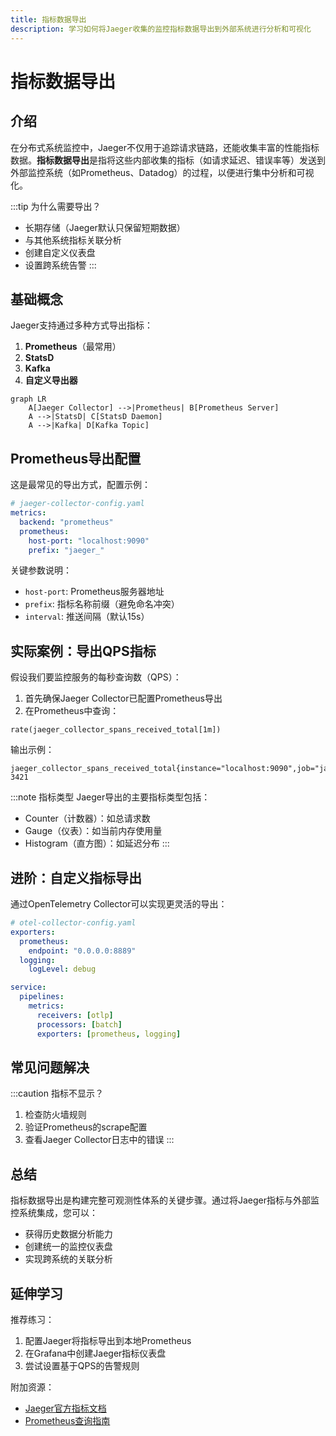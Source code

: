 ```yaml
---
title: 指标数据导出
description: 学习如何将Jaeger收集的监控指标数据导出到外部系统进行分析和可视化
---
```


# 指标数据导出

## 介绍

在分布式系统监控中，Jaeger不仅用于追踪请求链路，还能收集丰富的性能指标数据。**指标数据导出**是指将这些内部收集的指标（如请求延迟、错误率等）发送到外部监控系统（如Prometheus、Datadog）的过程，以便进行集中分析和可视化。

:::tip 为什么需要导出？
- 长期存储（Jaeger默认只保留短期数据）
- 与其他系统指标关联分析
- 创建自定义仪表盘
- 设置跨系统告警
:::

## 基础概念

Jaeger支持通过多种方式导出指标：

1. **Prometheus**（最常用）
2. **StatsD**
3. **Kafka**
4. **自定义导出器**

```mermaid
graph LR
    A[Jaeger Collector] -->|Prometheus| B[Prometheus Server]
    A -->|StatsD| C[StatsD Daemon]
    A -->|Kafka| D[Kafka Topic]
```

## Prometheus导出配置

这是最常见的导出方式，配置示例：

```yaml
# jaeger-collector-config.yaml
metrics:
  backend: "prometheus"
  prometheus:
    host-port: "localhost:9090"
    prefix: "jaeger_"
```

关键参数说明：
- `host-port`: Prometheus服务器地址
- `prefix`: 指标名称前缀（避免命名冲突）
- `interval`: 推送间隔（默认15s）

## 实际案例：导出QPS指标

假设我们要监控服务的每秒查询数（QPS）：

1. 首先确保Jaeger Collector已配置Prometheus导出
2. 在Prometheus中查询：
```promql
rate(jaeger_collector_spans_received_total[1m])
```

输出示例：
```
jaeger_collector_spans_received_total{instance="localhost:9090",job="jaeger"} 3421
```

:::note 指标类型
Jaeger导出的主要指标类型包括：
- Counter（计数器）：如总请求数
- Gauge（仪表）：如当前内存使用量
- Histogram（直方图）：如延迟分布
:::

## 进阶：自定义指标导出

通过OpenTelemetry Collector可以实现更灵活的导出：

```yaml
# otel-collector-config.yaml
exporters:
  prometheus:
    endpoint: "0.0.0.0:8889"
  logging:
    logLevel: debug

service:
  pipelines:
    metrics:
      receivers: [otlp]
      processors: [batch]
      exporters: [prometheus, logging]
```

## 常见问题解决

:::caution 指标不显示？
1. 检查防火墙规则
2. 验证Prometheus的scrape配置
3. 查看Jaeger Collector日志中的错误
:::

## 总结

指标数据导出是构建完整可观测性体系的关键步骤。通过将Jaeger指标与外部监控系统集成，您可以：

- 获得历史数据分析能力
- 创建统一的监控仪表盘
- 实现跨系统的关联分析

## 延伸学习

推荐练习：
1. 配置Jaeger将指标导出到本地Prometheus
2. 在Grafana中创建Jaeger指标仪表盘
3. 尝试设置基于QPS的告警规则

附加资源：
- [Jaeger官方指标文档](https://www.jaegertracing.io/docs/latest/monitoring/)
- [Prometheus查询指南](https://prometheus.io/docs/prometheus/latest/querying/basics/)